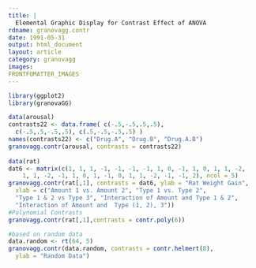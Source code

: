 ```yaml
---
title: |
  Elemental Graphic Display for Contrast Effect of ANOVA
rdname: granovagg.contr
date: 1991-05-31
output: html_document
layout: article
category: granovagg
images:
FRONTFOMATTER_IMAGES
---
```


```r
library(ggplot2)
library(granovaGG)
```

```r

data(arousal)  
contrasts22 <- data.frame( c(-.5,-.5,.5,.5), 
  c(-.5,.5,-.5,.5), c(.5,-.5,-.5,.5) )
names(contrasts22) <- c("Drug.A", "Drug.B", "Drug.A.B")
granovagg.contr(arousal, contrasts = contrasts22)
  
data(rat)
dat6 <- matrix(c(1, 1, 1, -1, -1, -1, -1, 1, 0, -1, 1, 0, 1, 1, -2, 
    1, 1, -2, -1, 1, 0, 1, -1, 0, 1, 1, -2, -1, -1, 2), ncol = 5)
granovagg.contr(rat[,1], contrasts = dat6, ylab = "Rat Weight Gain", 
  xlab = c("Amount 1 vs. Amount 2", "Type 1 vs. Type 2", 
  "Type 1 & 2 vs Type 3", "Interaction of Amount and Type 1 & 2", 
  "Interaction of Amount and  Type (1, 2), 3"))
#Polynomial Contrasts 
granovagg.contr(rat[,1],contrasts = contr.poly(6))

#based on random data 
data.random <- rt(64, 5)
granovagg.contr(data.random, contrasts = contr.helmert(8), 
  ylab = "Random Data")



```